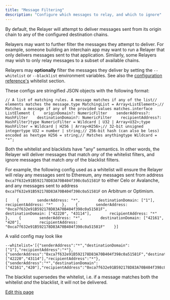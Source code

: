 ```yaml
---
title: "Message Filtering"
description: "Configure which messages to relay, and which to ignore"
---
```


By default, the Relayer will attempt to deliver messages sent from its origin chain to any of the configured destination chains.

Relayers may want to further filter the messages they attempt to deliver. For example, someone building an interchain app may want to run a Relayer that only delivers messages sent to that application. Similarly, some Relayers may wish to only relay messages to a subset of available chains.

Relayers may **optionally** filter the messages they deliver by setting the `--whitelist` or `--blacklist` environment variables. See also the [configuration reference's](/docs/operate/config-reference) whitelist section.

These configs are stringified JSON objects with the following format:

```
// A list of matching rules. A message matches if any of the list// elements matches the message.type MatchingList = Array<ListElement>;// Matches a message if any of the provided values matches.interface ListElement {    originDomain?: NumericFilter    senderAddress?: HashFilter    destinationDomain?: NumericFilter    recipientAddress?: HashFilter}type NumericFilter = Wildcard | U32 | Array<U32>;type HashFilter = Wildcard | H256 | Array<H256>;// 32-bit unsigned integertype U32 = number | string;// 256-bit hash (can also be less) encoded as hextype H256 = string;// Matches anythingtype Wildcard = "*";
```

Both the whitelist and blacklists have "any" semantics. In other words, the Relayer will deliver messages that match _any_ of the whitelist filters, and ignore messages that match _any_ of the blacklist filters.

For example, the following config used as a whitelist will ensure the Relayer will relay any messages sent to Ethereum, any messages sent from address `0xca7f632e91B592178D83A70B404f398c0a51581F` to either Celo or Avalanche, and any messages sent to address `0xca7f632e91B592178D83A70B404f398c0a51581F` on Arbitrum or Optimism.

```
[    {        senderAddress: "*",        destinationDomain: ["1"],        recipientAddress: "*"    },    {        senderAddress: "0xca7f632e91B592178D83A70B404f398c0a51581F",        destinationDomain: ["42220", "43114"],        recipientAddress: "*"    },    {        senderAddress: "*",        destinationDomain: ["42161", "420"],        recipientAddress: "0xca7f632e91B592178D83A70B404f398c0a51581F"    }]
```

A valid config may look like

```
--whitelist='[{"senderAddress":"*","destinationDomain":["1"],"recipientAddress":"*"},{"senderAddress":"0xca7f632e91B592178D83A70B404f398c0a51581F","destinationDomain":["42220","43114"],"recipientAddress":"*"},{"senderAddress":"*","destinationDomain":["42161","420"],"recipientAddress":"0xca7f632e91B592178D83A70B404f398c0a51581F"}]'
```

The blacklist supersedes the whitelist, i.e. if a message matches both the whitelist _and_ the blacklist, it will not be delivered.

[Edit this page](https://github.com/hyperlane-xyz/v3-docs/tree/main/docs/operate/relayer/message-filtering.mdx)
